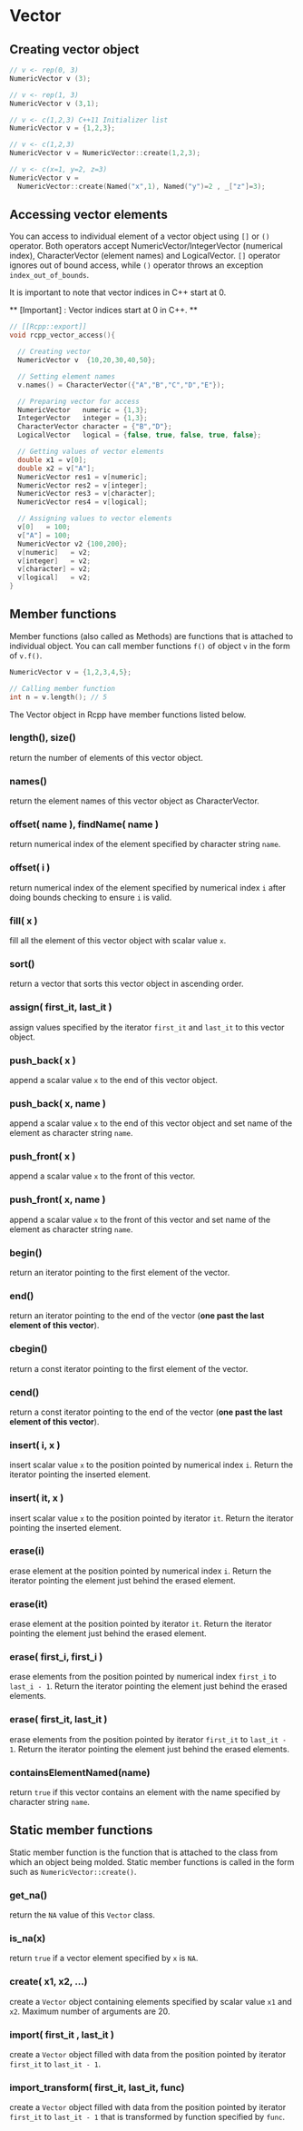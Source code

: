 # Vector

## Creating vector object


```cpp
// v <- rep(0, 3)
NumericVector v (3);

// v <- rep(1, 3)
NumericVector v (3,1);

// v <- c(1,2,3) C++11 Initializer list
NumericVector v = {1,2,3};

// v <- c(1,2,3)
NumericVector v = NumericVector::create(1,2,3);

// v <- c(x=1, y=2, z=3)
NumericVector v =
  NumericVector::create(Named("x",1), Named("y")=2 , _["z"]=3);
```

## Accessing vector elements

You can access to individual element of a vector object using `[]` or `()` operator. Both operators accept NumericVector/IntegerVector (numerical index), CharacterVector (element names) and LogicalVector. `[]` operator ignores out of bound access, while `()` operator throws an exception `index_out_of_bounds`.

It is important to note that vector indices in C++ start at 0.

** [Important] : Vector indices start at 0 in C++. **


```cpp
// [[Rcpp::export]]
void rcpp_vector_access(){

  // Creating vector
  NumericVector v  {10,20,30,40,50};

  // Setting element names
  v.names() = CharacterVector({"A","B","C","D","E"});

  // Preparing vector for access
  NumericVector   numeric = {1,3};
  IntegerVector   integer = {1,3};
  CharacterVector character = {"B","D"};
  LogicalVector   logical = {false, true, false, true, false};

  // Getting values of vector elements
  double x1 = v[0];
  double x2 = v["A"];
  NumericVector res1 = v[numeric];
  NumericVector res2 = v[integer];
  NumericVector res3 = v[character];
  NumericVector res4 = v[logical];

  // Assigning values to vector elements
  v[0]   = 100;
  v["A"] = 100;
  NumericVector v2 {100,200};
  v[numeric]   = v2;
  v[integer]   = v2;
  v[character] = v2;
  v[logical]   = v2;
}
```

## Member functions

Member functions (also called as Methods) are functions that is attached to individual object. You can call member functions `f()` of object `v` in the form of `v.f()`.

```cpp
NumericVector v = {1,2,3,4,5};

// Calling member function
int n = v.length(); // 5
```

The Vector object in Rcpp have member functions listed below.


### length(), size()

return the number of elements of this vector object.

### names()

return the element names of this vector object as CharacterVector.

### offset( name ), findName( name )

return numerical index of the element specified by character string `name`.

### offset( i )

return numerical index of the element specified by numerical index `i` after doing bounds checking to ensure `i` is valid.

### fill( x )

fill all the element of this vector object with scalar value `x`.

### sort()

return a vector that sorts this vector object in ascending order.

### assign( first_it, last_it )

assign values specified by the iterator `first_it` and `last_it` to this vector object.

### push_back( x )

append a scalar value `x` to the end of this vector object.

### push_back( x, name )

append a scalar value `x` to the end of this vector object and set name of the element as character string `name`.

### push_front( x )

append a scalar value `x` to the front of this vector.

### push_front( x, name )

append a scalar value `x` to the front of this vector and set name of the element as character string `name`.

### begin()

return an iterator pointing to the first element of the vector.

### end()

return an iterator pointing to the end of the vector (**one past the last element of this vector**).


### cbegin()

return a const iterator pointing to the first element of the vector.

### cend()

return a const iterator pointing to the end of the vector (**one past the last element of this vector**).




### insert( i, x )

insert scalar value `x` to the position pointed by numerical index `i`. Return the iterator pointing the inserted element.


### insert( it, x )

insert scalar value `x` to the position pointed by iterator `it`. Return the iterator pointing the inserted element.

### erase(i)

erase element at the position pointed by numerical index `i`. Return the iterator pointing the element just behind the erased element.

### erase(it)

erase element at the position pointed by iterator `it`. Return the iterator pointing the element just behind the erased element.

### erase( first_i, first_i )

erase elements from the position pointed by numerical index `first_i` to `last_i - 1`. Return the iterator pointing the element just behind the erased elements.

### erase( first_it, last_it )

erase elements from the position pointed by iterator `first_it` to `last_it - 1`. Return the iterator pointing the element just behind the erased elements.

### containsElementNamed(name)

return `true` if this vector contains an element with the name specified by character string `name`.


## Static member functions

Static member function is the function that is attached to the class from which an object being molded. Static member functions is called in the form such as `NumericVector::create()`.

### get_na()

return the `NA` value of this `Vector` class.

### is_na(x)

return `true` if a vector element specified by `x` is `NA`.


### create( x1, x2, ...)

create a `Vector` object containing elements specified by scalar value `x1` and `x2`. Maximum number of arguments are 20.

### import( first_it , last_it )

create a `Vector` object filled with data from the position pointed by iterator `first_it` to `last_it - 1`.

### import_transform( first_it, last_it, func)

create a `Vector` object filled with data from the position pointed by iterator `first_it` to `last_it - 1` that is transformed by function specified by `func`.
